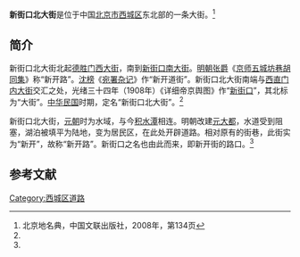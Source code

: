 {{Coord|39.94187|116.36616|type:landmark_region:CN-11_source:GoogleMaps|display=title}}
{{Infobox China Road
|路牌类型 = Beijing
|道路方向 = NS
|中文道路名称 = 新街口北大街
|道路名称拼音 = XINJIEKOU BEIDAJIE
|图片 =
|图片说明 = 
|道路属性 = 
|道路总长度 = 
|车速限制 = 
|行车线数量 = 
|所在地区 = [[北京市|北京市]][[西城区|西城区]]
|起点 = [[德胜门西大街|德胜门西大街]]
|终点 = [[新街口_(北京)|新街口]]
|路段主要建筑 = [[解放军歌剧院|解放军歌剧院]]<br>[[徐悲鸿纪念馆|徐悲鸿纪念馆]]<br>[[北京科学教育电影制片厂|北京科学教育电影制片厂]]
}}

'''新街口北大街'''是位于中国[[北京市|北京市]][[西城区|西城区]]东北部的一条大街。<ref name=bjdmd>北京地名典，中国文联出版社，2008年，第134页</ref>

==简介==
新街口北大街北起[[德胜门西大街|德胜门西大街]]，南到[[新街口南大街|新街口南大街]]。[[明朝|明朝]][[张爵|张爵]]《[[京师五城坊巷胡同集|京师五城坊巷胡同集]]》称“新开路”。[[沈榜|沈榜]]《[[宛署杂记|宛署杂记]]》作“新开道街”。新街口北大街南端与[[西直门内大街|西直门内大街]]交汇之处，光绪三十四年（1908年）《详细帝京舆图》作“[[新街口_(北京)|新街口]]”，其北标为“大街”。[[中华民国|中华民国]]时期，定名“新街口北大街”。<ref name=bjdmd/>

新街口北大街，[[元朝|元朝]]时为水域，与今[[积水潭|积水潭]]相连。明朝改建[[元大都|元大都]]，水道受到阻塞，湖泊被填平为陆地，变为居民区，在此处开辟道路。相对原有的街巷，此街实为“新开”，故称“新开路”。新街口之名也由此而来，即新开街的路口。<ref name=bjdmd/>

== 参考文献 ==
{{reflist}}

{{宣武门大街}}
[[Category:西城区道路|Category:西城区道路]]